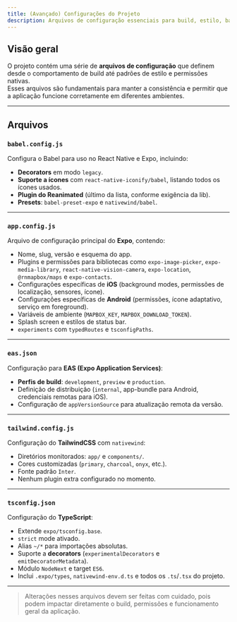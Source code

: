 ```yaml
---
title: (Avançado) Configurações do Projeto
description: Arquivos de configuração essenciais para build, estilo, babel, TypeScript e Expo.
---
```


## Visão geral

O projeto contém uma série de **arquivos de configuração** que definem desde o comportamento de build até padrões de estilo e permissões nativas.  
Esses arquivos são fundamentais para manter a consistência e permitir que a aplicação funcione corretamente em diferentes ambientes.

---

## Arquivos

### `babel.config.js`
Configura o Babel para uso no React Native e Expo, incluindo:
- **Decorators** em modo `legacy`.
- **Suporte a ícones** com `react-native-iconify/babel`, listando todos os ícones usados.
- **Plugin do Reanimated** (último da lista, conforme exigência da lib).
- **Presets**: `babel-preset-expo` e `nativewind/babel`.

---

### `app.config.js`
Arquivo de configuração principal do **Expo**, contendo:
- Nome, slug, versão e esquema do app.
- Plugins e permissões para bibliotecas como `expo-image-picker`, `expo-media-library`, `react-native-vision-camera`, `expo-location`, `@rnmapbox/maps` e `expo-contacts`.
- Configurações específicas de **iOS** (background modes, permissões de localização, sensores, ícone).
- Configurações específicas de **Android** (permissões, ícone adaptativo, serviço em foreground).
- Variáveis de ambiente (`MAPBOX_KEY`, `MAPBOX_DOWNLOAD_TOKEN`).
- Splash screen e estilos de status bar.
- `experiments` com `typedRoutes` e `tsconfigPaths`.

---

### `eas.json`
Configuração para **EAS (Expo Application Services)**:
- **Perfis de build**: `development`, `preview` e `production`.
- Definição de distribuição (`internal`, app-bundle para Android, credenciais remotas para iOS).
- Configuração de `appVersionSource` para atualização remota da versão.

---

### `tailwind.config.js`
Configuração do **TailwindCSS** com `nativewind`:
- Diretórios monitorados: `app/` e `components/`.
- Cores customizadas (`primary`, `charcoal`, `onyx`, etc.).
- Fonte padrão `Inter`.
- Nenhum plugin extra configurado no momento.

---

### `tsconfig.json`
Configuração do **TypeScript**:
- Extende `expo/tsconfig.base`.
- `strict` mode ativado.
- Alias `~/*` para importações absolutas.
- Suporte a **decorators** (`experimentalDecorators` e `emitDecoratorMetadata`).
- Módulo `NodeNext` e target `ES6`.
- Inclui `.expo/types`, `nativewind-env.d.ts` e todos os `.ts`/`.tsx` do projeto.

---

> Alterações nesses arquivos devem ser feitas com cuidado, pois podem impactar diretamente o build, permissões e funcionamento geral da aplicação.
